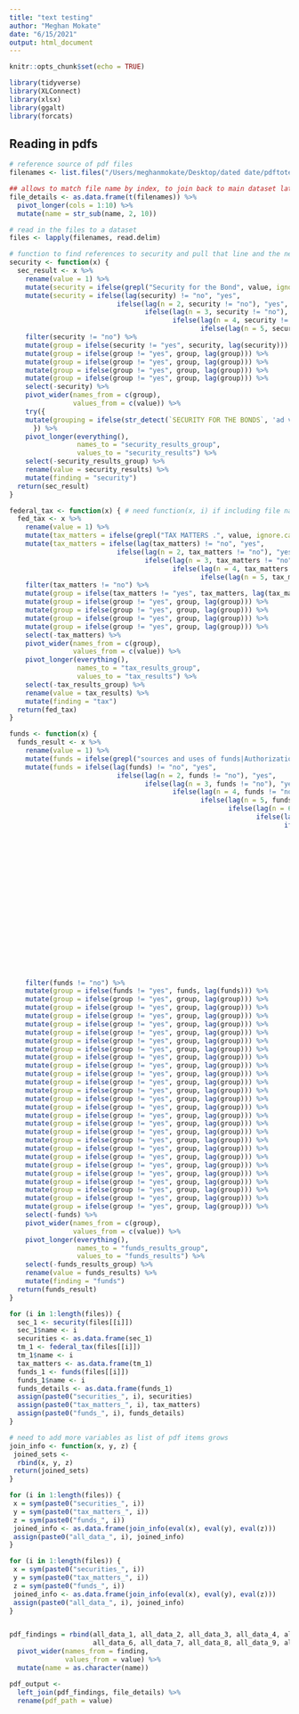 ```yaml
---
title: "text testing"
author: "Meghan Mokate"
date: "6/15/2021"
output: html_document
---
```


```r
knitr::opts_chunk$set(echo = TRUE)
```

```r
library(tidyverse)
library(XLConnect)
library(xlsx)
library(ggalt)
library(forcats)
```

## Reading in pdfs

```r
# reference source of pdf files
filenames <- list.files("/Users/meghanmokate/Desktop/dated date/pdftotext (2)", pattern="*.txt", full.names=TRUE)

## allows to match file name by index, to join back to main dataset later
file_details <- as.data.frame(t(filenames)) %>%
  pivot_longer(cols = 1:10) %>%
  mutate(name = str_sub(name, 2, 10))

# read in the files to a dataset
files <- lapply(filenames, read.delim)
```

```r
# function to find references to security and pull that line and the next 5 lines
security <- function(x) { 
  sec_result <- x %>%
    rename(value = 1) %>%
    mutate(security = ifelse(grepl("Security for the Bond", value, ignore.case=TRUE), value, "no")) %>%
    mutate(security = ifelse(lag(security) != "no", "yes",
                           ifelse(lag(n = 2, security != "no"), "yes", 
                                  ifelse(lag(n = 3, security != "no"), "yes",
                                         ifelse(lag(n = 4, security != "no"), "yes",
                                                ifelse(lag(n = 5, security != "no"), "yes", security)))))) %>%
    filter(security != "no") %>%
    mutate(group = ifelse(security != "yes", security, lag(security))) %>%
    mutate(group = ifelse(group != "yes", group, lag(group))) %>%
    mutate(group = ifelse(group != "yes", group, lag(group))) %>%
    mutate(group = ifelse(group != "yes", group, lag(group))) %>%
    mutate(group = ifelse(group != "yes", group, lag(group))) %>%
    select(-security) %>%
    pivot_wider(names_from = c(group), 
                values_from = c(value)) %>%
    try({
    mutate(grouping = ifelse(str_detect(`SECURITY FOR THE BONDS`, 'ad valorem taxes'), "ad valorem taxes", "")) # one kind of mapping, there may end up being more
      }) %>%
    pivot_longer(everything(),
                 names_to = "security_results_group",
                 values_to = "security_results") %>%
    select(-security_results_group) %>%
    rename(value = security_results) %>%
    mutate(finding = "security")
  return(sec_result)
}
```

```r
federal_tax <- function(x) { # need function(x, i) if including file name
  fed_tax <- x %>%
    rename(value = 1) %>%
    mutate(tax_matters = ifelse(grepl("TAX MATTERS .", value, ignore.case=TRUE), value, "no")) %>% # review if this captures
    mutate(tax_matters = ifelse(lag(tax_matters) != "no", "yes",
                           ifelse(lag(n = 2, tax_matters != "no"), "yes", 
                                  ifelse(lag(n = 3, tax_matters != "no"), "yes",
                                         ifelse(lag(n = 4, tax_matters != "no"), "yes",
                                                ifelse(lag(n = 5, tax_matters != "no"), "yes", tax_matters)))))) %>%
    filter(tax_matters != "no") %>%
    mutate(group = ifelse(tax_matters != "yes", tax_matters, lag(tax_matters))) %>%
    mutate(group = ifelse(group != "yes", group, lag(group))) %>%
    mutate(group = ifelse(group != "yes", group, lag(group))) %>%
    mutate(group = ifelse(group != "yes", group, lag(group))) %>%
    mutate(group = ifelse(group != "yes", group, lag(group))) %>%
    select(-tax_matters) %>%
    pivot_wider(names_from = c(group), 
                values_from = c(value)) %>%
    pivot_longer(everything(),
                 names_to = "tax_results_group",
                 values_to = "tax_results") %>%
    select(-tax_results_group) %>%
    rename(value = tax_results) %>%
    mutate(finding = "tax")
  return(fed_tax)
}
```

```r
funds <- function(x) { 
  funds_result <- x %>%
    rename(value = 1) %>%
    mutate(funds = ifelse(grepl("sources and uses of funds|Authorization and Purpose|Plan of Refunding", value, ignore.case=TRUE), value, "no")) %>%
    mutate(funds = ifelse(lag(funds) != "no", "yes",
                           ifelse(lag(n = 2, funds != "no"), "yes", 
                                  ifelse(lag(n = 3, funds != "no"), "yes",
                                         ifelse(lag(n = 4, funds != "no"), "yes",
                                                ifelse(lag(n = 5, funds != "no"), "yes", 
                                                       ifelse(lag(n = 6, funds != "no"), "yes",
                                                              ifelse(lag(n = 7, funds != "no"), "yes",
                                                                     ifelse(lag(n = 8, funds != "no"), "yes",
                                                                            ifelse(lag(n = 9, funds != "no"), "yes",
                                                                                   ifelse(lag(n = 10, funds != "no"), "yes",
                                                                                          ifelse(lag(n = 11, funds != "no"), "yes",
                                                                                                 ifelse(lag(n = 12, funds != "no"), "yes",
                                                                                                        ifelse(lag(n = 13, funds != "no"), "yes",
                                                                                                               ifelse(lag(n = 14, funds != "no"), "yes",
                                                                                                                      ifelse(lag(n = 15, funds != "no"), "yes",
                                                                                                                             ifelse(lag(n = 16, funds != "no"), "yes",
                                                                                                                                    ifelse(lag(n = 17, funds != "no"), "yes",
                                                                                                                                           ifelse(lag(n = 18, funds != "no"), "yes",
                                                                                                                                                  ifelse(lag(n = 19, funds != "no"), "yes",
                                                                                                                                                         ifelse(lag(n = 20, funds != "no"), "yes",
                                                                                                                                                                ifelse(lag(n = 21, funds != "no"), "yes",
                                                                                                                                                                       ifelse(lag(n = 22, funds != "no"), "yes",
                                                                                                                                                                              ifelse(lag(n = 23, funds != "no"), "yes",
                                                                                                                                                                                     ifelse(lag(n = 24, funds != "no"), "yes",
                                                                                                                                                                                            ifelse(lag(n = 25, funds != "no"), "yes",
                                                                                                                             funds)))))))))))))))))))))))))) %>%
    filter(funds != "no") %>%
    mutate(group = ifelse(funds != "yes", funds, lag(funds))) %>%
    mutate(group = ifelse(group != "yes", group, lag(group))) %>%
    mutate(group = ifelse(group != "yes", group, lag(group))) %>%
    mutate(group = ifelse(group != "yes", group, lag(group))) %>%
    mutate(group = ifelse(group != "yes", group, lag(group))) %>%
    mutate(group = ifelse(group != "yes", group, lag(group))) %>%
    mutate(group = ifelse(group != "yes", group, lag(group))) %>%
    mutate(group = ifelse(group != "yes", group, lag(group))) %>%
    mutate(group = ifelse(group != "yes", group, lag(group))) %>%
    mutate(group = ifelse(group != "yes", group, lag(group))) %>%
    mutate(group = ifelse(group != "yes", group, lag(group))) %>%
    mutate(group = ifelse(group != "yes", group, lag(group))) %>%
    mutate(group = ifelse(group != "yes", group, lag(group))) %>%
    mutate(group = ifelse(group != "yes", group, lag(group))) %>%
    mutate(group = ifelse(group != "yes", group, lag(group))) %>%
    mutate(group = ifelse(group != "yes", group, lag(group))) %>%
    mutate(group = ifelse(group != "yes", group, lag(group))) %>%
    mutate(group = ifelse(group != "yes", group, lag(group))) %>%
    mutate(group = ifelse(group != "yes", group, lag(group))) %>%
    mutate(group = ifelse(group != "yes", group, lag(group))) %>%
    mutate(group = ifelse(group != "yes", group, lag(group))) %>%
    mutate(group = ifelse(group != "yes", group, lag(group))) %>%
    mutate(group = ifelse(group != "yes", group, lag(group))) %>%
    mutate(group = ifelse(group != "yes", group, lag(group))) %>%
    mutate(group = ifelse(group != "yes", group, lag(group))) %>%
    mutate(group = ifelse(group != "yes", group, lag(group))) %>%
    mutate(group = ifelse(group != "yes", group, lag(group))) %>%
    select(-funds) %>%
    pivot_wider(names_from = c(group), 
                values_from = c(value)) %>%
    pivot_longer(everything(),
                 names_to = "funds_results_group",
                 values_to = "funds_results") %>%
    select(-funds_results_group) %>%
    rename(value = funds_results) %>%
    mutate(finding = "funds") 
  return(funds_result)
}
```


```r
for (i in 1:length(files)) {
  sec_1 <- security(files[[i]])
  sec_1$name <- i
  securities <- as.data.frame(sec_1)
  tm_1 <- federal_tax(files[[i]])
  tm_1$name <- i
  tax_matters <- as.data.frame(tm_1)
  funds_1 <- funds(files[[i]])
  funds_1$name <- i
  funds_details <- as.data.frame(funds_1)
  assign(paste0("securities_", i), securities)
  assign(paste0("tax_matters_", i), tax_matters)
  assign(paste0("funds_", i), funds_details)
}

# need to add more variables as list of pdf items grows
join_info <- function(x, y, z) {
 joined_sets <-
  rbind(x, y, z)
 return(joined_sets)
}

for (i in 1:length(files)) {
 x = sym(paste0("securities_", i))
 y = sym(paste0("tax_matters_", i)) 
 z = sym(paste0("funds_", i)) 
 joined_info <- as.data.frame(join_info(eval(x), eval(y), eval(z)))
 assign(paste0("all_data_", i), joined_info)
}

for (i in 1:length(files)) {
 x = sym(paste0("securities_", i))
 y = sym(paste0("tax_matters_", i)) 
 z = sym(paste0("funds_", i)) 
 joined_info <- as.data.frame(join_info(eval(x), eval(y), eval(z)))
 assign(paste0("all_data_", i), joined_info)
}


pdf_findings = rbind(all_data_1, all_data_2, all_data_3, all_data_4, all_data_5,
                     all_data_6, all_data_7, all_data_8, all_data_9, all_data_10) %>%
  pivot_wider(names_from = finding,
              values_from = value) %>%
  mutate(name = as.character(name))

pdf_output <-
  left_join(pdf_findings, file_details) %>%
  rename(pdf_path = value)
```


